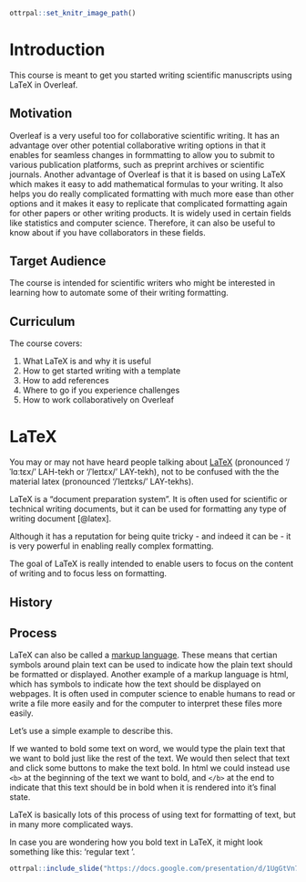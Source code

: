 
```r
ottrpal::set_knitr_image_path()
```

# Introduction

This course is meant to get you started writing scientific manuscripts using LaTeX in Overleaf.

## Motivation

Overleaf is a very useful too for collaborative scientific writing. It has an advantage over other potential collaborative writing options in that it enables for seamless changes in formmatting to allow you to submit to various publication platforms, such as preprint archives or scientific journals. Another advantage of Overleaf is that it is based on using LaTeX which makes it easy to add mathematical formulas to your writing. It also helps you do really complicated formatting with much more ease than other options and it makes it easy to replicate that complicated formatting again for other papers or other writing products. It is widely used in certain fields like statistics and computer science. Therefore, it can also be useful to know about if you have collaborators in these fields.

## Target Audience  

The course is intended for scientific writers who might be interested in learning how to automate some of their writing formatting.

## Curriculum  

The course covers:

1) What LaTeX is and why it is useful
2) How to get started writing with a template
3) How to add references
4) Where to go if you experience challenges
5) How to work collaboratively on Overleaf

# LaTeX

You may or may not have heard people talking about [LaTeX](https://www.latex-project.org/about/) (pronounced '/ˈlɑːtɛx/' LAH-tekh or '/ˈleɪtɛx/' LAY-tekh), not to be confused with the the material latex (pronounced '/ˈleɪtɛks/' LAY-tekhs). 

LaTeX is a "document preparation system". It is often used for scientific or technical writing documents, but it can be used for formatting any type of writing document [@latex]. 

Although it has a reputation for being quite tricky - and indeed it can be - it is very powerful in enabling really complex formatting. 

The goal of LaTeX is really intended to enable users to focus on the content of writing and to focus less on formatting.

## History


## Process

LaTeX can also be called a [markup language](https://en.wikipedia.org/wiki/Markup_language). These means that certian symbols around plain text can be used to indicate how the plain text should be formatted or displayed. Another example of a markup language is html, which has symbols to indicate how the text should be displayed on webpages. It is often used in computer science to enable humans to read or write a file more easily and for the computer to interpret these files more easily. 

Let's use a simple example to describe this. 

If we wanted to bold some text on word, we would type the plain text that we want to bold just like the rest of the text. We would then select that text and click some buttons to make the text bold. In html we could instead use `<b>` at the beginning of the text we want to bold, and `</b>` at the end to indicate that this text should be in bold when it is rendered into it's final state. 

LaTeX is basically lots of this process of using text for formatting of text, but in many more complicated ways.

In case you are wondering how you bold text in LaTeX, it might look something like this: 'regular text \textbf{bold text}'.

```r
ottrpal::include_slide("https://docs.google.com/presentation/d/1UgGtVn7RsqdQ4pJxDk_dueSyREHcH-uWTNAT27E2mG8/edit#slide=id.g1babf2134b3_0_153")
```



